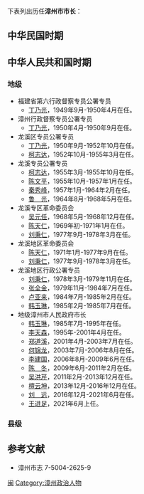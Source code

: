 下表列出历任'''漳州市市长'''：
==中华民国时期==

== 中华人民共和国时期 ==
=== 地级 ===
* 福建省第六行政督察专员公署专员
** [[丁乃光|丁乃光]]，1949年9月-1950年4月在任。
* 漳州行政督察专员公署专员
** [[丁乃光|丁乃光]]，1950年4月-1950年9月在任。
* 龙溪区专员公署专员
** [[丁乃光|丁乃光]]，1950年9月-1952年10月在任。
** [[柯志达|柯志达]]，1952年10月-1955年3月在任。
* 龙溪专员公署专员
** [[柯志达|柯志达]]，1955年3月-1955年10月在任。
** [[陈文平|陈文平]]，1955年10月-1957年1月在任。
** [[秦秀峰|秦秀峰]]，1957年1月-1964年2月在任。
** [[鲁光|鲁　光]]，1964年8月-1968年5月在任。
* 龙溪专区革命委员会
** [[吴元任|吴元任]]，1968年5月-1968年12月在任。
** [[陈天仁|陈天仁]]，1969年初-1971年1月在任。
** [[刘秉仁|刘秉仁]]，1977年9月-1978年3月在任。
* 龙溪地区革命委员会
** [[陈天仁|陈天仁]]，1971年1月-1977年9月在任。
** [[刘秉仁|刘秉仁]]，1977年9月-1978年3月在任。
* 龙溪地区行政公署专员
** [[刘秉仁|刘秉仁]]，1978年3月-1979年11月在任。
** [[张全金|张全金]]，1979年11月-1984年7月在任。
** [[卢亚来|卢亚来]]，1984年7月-1985年2月在任。
** [[韩玉琳|韩玉琳]]，1985年2月-1985年7月在任。
* 地级漳州市人民政府市长
** [[韩玉琳|韩玉琳]]，1985年7月-1995年在任。
** [[李天森|李天森]]，1995年-2001年4月在任。
** [[郑道溪|郑道溪]]，2001年4月-2003年7月在任。
** [[何锦龙|何锦龙]]，2003年7月-2006年8月在任。
** [[李建国_(1952年)|李建国]]，2006年8月-2009年6月在任。
** [[陈冬_(官员)|陈　冬]]，2009年6月-2011年2月在任。
** [[吴洪芹|吴洪芹]]，2011年2月-2013年12月在任。
** [[檀云坤|檀云坤]]，2013年12月-2016年12月在任。
** [[刘远|刘　远]]，2016年12月-2021年6月在任。
** [[王进足|王进足]]，2021年6月上任。

=== 县级 ===

==参考文献==
*漳州市志 7-5004-2625-9 

[[Category:中国市长列表|闽]]
[[Category:漳州政治人物|Category:漳州政治人物]]